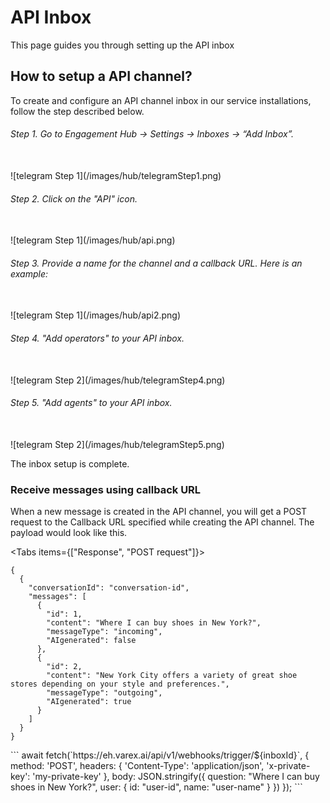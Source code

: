 # API Inbox

This page guides you through setting up the API inbox

## How to setup a API channel?

To create and configure an API channel inbox in our service installations, follow the step described below.

###### Step 1. Go to Engagement Hub → Settings → Inboxes → “Add Inbox”.
<br/>
<Frame>![telegram Step 1](/images/hub/telegramStep1.png)</Frame>

###### Step 2. Click on the "API" icon.
<br/>
<Frame>![telegram Step 1](/images/hub/api.png)</Frame>

###### Step 3. Provide a name for the channel and a callback URL. Here is an example:
<br/>
<Frame>![telegram Step 1](/images/hub/api2.png)</Frame>

###### Step 4. "Add operators" to your API inbox.
<br/>
<Frame>![telegram Step 2](/images/hub/telegramStep4.png)</Frame>

###### Step 5. "Add agents" to your API inbox.
<br/>
<Frame>![telegram Step 2](/images/hub/telegramStep5.png)</Frame>

The inbox setup is complete.

### Receive messages using callback URL
When a new message is created in the API channel, you will get a POST request to the Callback URL specified while creating the API channel. The payload would look like this.

<Tabs items={["Response", "POST request"]}>
  <Tab>
  ```
  {
    {
      "conversationId": "conversation-id",
      "messages": [
        {
          "id": 1,
          "content": "Where I can buy shoes in New York?",
          "messageType": "incoming",
          "AIgenerated": false
        },
        {
          "id": 2,
          "content": "New York City offers a variety of great shoe stores depending on your style and preferences.",
          "messageType": "outgoing",
          "AIgenerated": true
        }
      ]
    }
  }
  ```
  </Tab>

   <Tab>
    ```
          await fetch(`https://eh.varex.ai/api/v1/webhooks/trigger/${inboxId}`, {
            method: 'POST',
            headers: {
              'Content-Type': 'application/json',
              'x-private-key': 'my-private-key'
            },
            body: JSON.stringify({
              question: "Where I can buy shoes in New York?",
              user: {
                id: "user-id",
                name: "user-name"
              }
            })
          });
    ```
    </Tab>
</Tabs>
